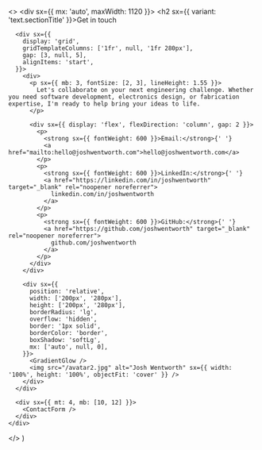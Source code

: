 
  <>
    <div sx={{ mx: 'auto', maxWidth: 1120 }}>
      <h2 sx={{ variant: 'text.sectionTitle' }}>Get in touch</h2>

      <div sx={{
        display: 'grid',
        gridTemplateColumns: ['1fr', null, '1fr 280px'],
        gap: [3, null, 5],
        alignItems: 'start',
      }}>
        <div>
          <p sx={{ mb: 3, fontSize: [2, 3], lineHeight: 1.55 }}>
            Let's collaborate on your next engineering challenge. Whether you need software development, electronics design, or fabrication expertise, I'm ready to help bring your ideas to life.
          </p>

          <div sx={{ display: 'flex', flexDirection: 'column', gap: 2 }}>
            <p>
              <strong sx={{ fontWeight: 600 }}>Email:</strong>{' '}
              <a href="mailto:hello@joshwentworth.com">hello@joshwentworth.com</a>
            </p>
            <p>
              <strong sx={{ fontWeight: 600 }}>LinkedIn:</strong>{' '}
              <a href="https://linkedin.com/in/joshwentworth" target="_blank" rel="noopener noreferrer">
                linkedin.com/in/joshwentworth
              </a>
            </p>
            <p>
              <strong sx={{ fontWeight: 600 }}>GitHub:</strong>{' '}
              <a href="https://github.com/joshwentworth" target="_blank" rel="noopener noreferrer">
                github.com/joshwentworth
              </a>
            </p>
          </div>
        </div>

        <div sx={{
          position: 'relative',
          width: ['200px', '280px'],
          height: ['200px', '280px'],
          borderRadius: 'lg',
          overflow: 'hidden',
          border: '1px solid',
          borderColor: 'border',
          boxShadow: 'softLg',
          mx: ['auto', null, 0],
        }}>
          <GradientGlow />
          <img src="/avatar2.jpg" alt="Josh Wentworth" sx={{ width: '100%', height: '100%', objectFit: 'cover' }} />
        </div>
      </div>

      <div sx={{ mt: 4, mb: [10, 12] }}>
        <ContactForm />
      </div>
    </div>

  </>
)
